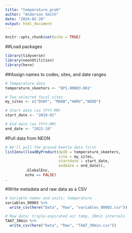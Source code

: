 ```yaml
---
title: "temperature_grab"
author: "Anderson Smith"
date: "2024-02-20"
output: html_document
---
```


```r
knitr::opts_chunk$set(echo = TRUE)
```

##Load packages


```r

library(tidyverse)
library(neonUtilities)
library(here)

```

##Assign names to codes, sites, and date ranges


```r

# Temperature data
temperature_skeeters <- "DP1.00003.001"

# Two selected focal sites
my_sites <- c("DSNY", "MOAB","HARV","WOOD")

# Start date (as YYYY-MM)
start_date <- "2019-01"

# End date (as YYYY-MM)
end_date <- "2022-10"

```

#Pull data from NEON


```r

# We'll pull the ground beetle data first
list2env((loadByProduct(dpID = temperature_skeeters, 
                        site = my_sites, 
                        startdate = start_date,
                        enddate = end_date)),
         .GlobalEnv,
         echo == FALSE)
.
```
#Write metadata and raw data as a CSV
```r

# Variable names and units: temperature
variables_00003 %>% 
  write_csv(here("Data", "Raw", "variables_00003.csv"))

# Raw data: triple-aspirated air temp, 30min intervals
TAAT_30min %>% 
  write_csv(here("Data", "Raw", "TAAT_30min.csv"))
```
